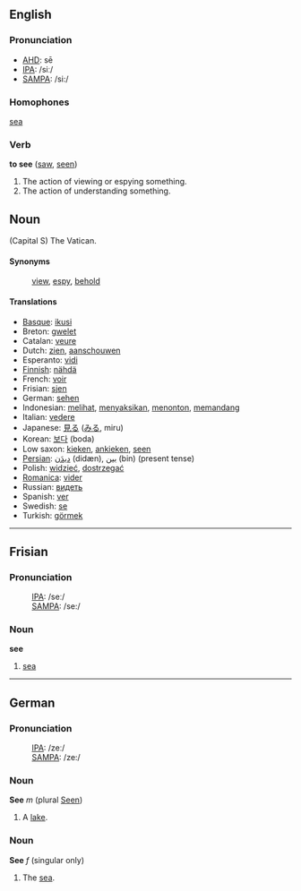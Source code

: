 ==English==
=== Pronunciation ===
*[[w:AHD|AHD]]: sē
*[[w:IPA|IPA]]: /siː/
*[[w:SAMPA|SAMPA]]: /si:/

=== Homophones ===
[[sea]]

=== Verb ===
'''to see''' ([[saw]], [[seen]])

# The action of viewing or espying something.
# The action of understanding something.

== Noun ==

(Capital S) The Vatican.

==== Synonyms ====
:[[view]], [[espy]], [[behold]]

==== Translations ====
*[[Basque]]: [[ikusi]]
*Breton: [[gwelet]]
*Catalan: [[veure]]
*Dutch: [[zien]], [[aanschouwen]]
*Esperanto: [[vidi]]
*[[Finnish]]: [[nähdä]]
*French: [[voir]]
*Frisian: [[sjen]]
*German: [[sehen]]
*Indonesian: [[lihat|melihat]], [[saksi|menyaksikan]], [[tonton|menonton]], [[pandang|memandang]]
*Italian: [[vedere]]
*Japanese: [[見る]] ([[みる]], miru)
*Korean: [[보다]] (boda)
*Low saxon: [[kieken]], [[ankieken]], [[seen]]
*[[Persian]]: [[ديدَن]] (didæn), [[بين]] (bin) (present tense)
*Polish: [[widzieć]], [[dostrzegać]]
*[[Romanica]]: [[vider]]
*Russian: [[видеть]]
*Spanish: [[ver]]
*Swedish: [[se]]
*Turkish: [[görmek]]

----

==Frisian==
===Pronunciation===
:[[IPA]]: /seː/
:[[SAMPA]]: /se:/

===Noun===
'''see'''

# [[sea]]

----
==German==
===Pronunciation===
:[[IPA]]: /zeː/
:[[SAMPA]]: /ze:/

===Noun===
'''See''' ''m'' (plural [[Seen]])

#A [[lake]].

===Noun===
'''See''' ''f'' (singular only)

#The [[sea]].